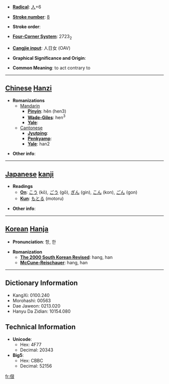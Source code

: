 * '''[[Wiktionary:Chinese radical index| Radical]]''': [[Wiktionary:Chinese radical index 人|人]]+6

* '''[[Wiktionary:Chinese total strokes index|Stroke number]]''': [[Wiktionary:Chinese total strokes index 8|8]]

* '''Stroke order''': 

* '''[[Wiktionary:Chinese four corner index|Four-Corner System]]''': 2723<sub>2</sub>

* '''[[Wiktionary:Chinese Cangjie index|Cangjie input]]''': 人日女 (OAV)

* '''Graphical Significance and Origin''': 

* '''Common Meaning''': to act contrary to

----

== [[Chinese]] [[Hanzi]] ==

* '''Romanizations'''
** [[Mandarin]]
*** '''[[Pinyin]]''': hěn (hen3)
*** '''[[Wade-Giles]]''': hen<sup>3</sup>
*** '''[[Yale]]''': 
**[[Cantonese]]
***'''[[Jyutping]]''':
***'''[[Penkyamp]]''': 
***'''[[Yale]]''': han2

* '''Other info''': 

----

== [[Japanese]] [[kanji]] ==

* '''Readings'''
** '''[[On]]''': [[こう]] (kō), [[ごう]] (gō), [[ぎん]] (gin), [[こん]] (kon), [[ごん]] (gon)
** '''[[Kun]]''': [[もとる]] (motoru)

* '''Other info''':  

----

== [[Korean]] [[Hanja]] ==

* '''Pronunciation''': 항, 한

* '''Romanization'''
** '''[[The 2000 South Korean Revised Romanization|The 2000 South Korean Revised]]''': hang, han
** '''[[McCune-Reischauer]]''': hang, han

----

== Dictionary Information ==

* KangXi: 0100.240
* Morohashi: 00563
* Dae Jaweon: 0213.020
* Hanyu Da Zidian: 10154.080

== Technical Information ==

* '''Unicode''':
** Hex: 4F77
** Decimal: 20343
* '''Big5''':
** Hex: CBBC
** Decimal: 52156

[[fr:佷]]